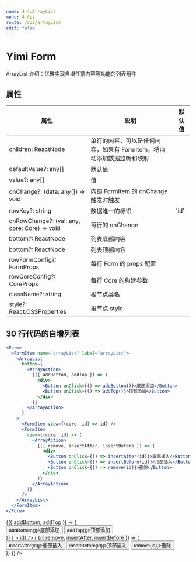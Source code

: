 ```yaml
---
name: 4-4.ArrayList
menu: 4.Api
route: /api/arrayList
edit: false
---
```



# Yimi Form

ArrayList 介绍：优雅实现自增任意内容等功能的列表组件

## 属性

| 属性                                         | 说明                                                                  | 默认值 |
| -------------------------------------------- | --------------------------------------------------------------------- | ------ |
| children: ReactNode                          | 单行的内容，可以是任何内容，如果有 FormItem，将自动添加数据监听和映射 |        |
| defaultValue?: any[]                         | 默认值                                                                |        |
| value?: any[]                                | 值                                                                    |        |
| onChange?: (data: any[]) => void             | 内部 FormItem 的 onChange 触发时触发                                  |        |
| rowKey?: string                              | 数据唯一的标识                                                        | 'id'   |
| onRowChange?: (val: any, core: Core) => void | 每行的 onChange                                                       |        |
| bottom?: ReactNode                           | 列表底部内容                                                          |        |
| bottom?: ReactNode                           | 列表顶部内容                                                          |        |
| rowFormConfig?: FormProps                    | 每行 Form 的 props 配置                                               |        |
| rowCoreConfig?: CoreProps                    | 每行 Core 的构建参数                                                  |        |
| className?: string                           | 根节点类名                                                            |        |
| style?: React.CSSProperties                  | 根节点 style                                                          |        |

## 30 行代码的自增列表

```jsx
<Form>
  <FormItem name="arrayList" label="arrayList">
    <ArrayList
      bottom={
        <ArrayAction>
          {({ addBottom, addTop }) => (
            <div>
              <Button onClick={() => addBottom()}>底部添加</Button>
              <Button onClick={() => addTop()}>顶部添加</Button>
            </div>
          )}
        </ArrayAction>
      }
    >
      <FormItem view={(core, id) => id} />
      <FormItem
        view={(core, id) => (
          <ArrayAction>
            {({ remove, insertAfter, insertBefore }) => (
              <div>
                <Button onClick={() => insertAfter(id)}>底部插入</Button>
                <Button onClick={() => insertBefore(id)}>顶部插入</Button>
                <Button onClick={() => remove(id)}>删除</Button>
              </div>
            )}
          </ArrayAction>
        )}
      />
    </ArrayList>
  </FormItem>
</Form>
```

<Form>
  <FormItem name="arrayList" label="arrayList">
    <ArrayList
      bottom={
        <ArrayAction>
          {({ addBottom, addTop }) => (
            <div>
              <Button onClick={() => addBottom()}>底部添加</Button>
              <Button onClick={() => addTop()}>顶部添加</Button>
            </div>
          )}
        </ArrayAction>
      }
    >
      <FormItem view={(core, id) => id} />
      <FormItem
        view={(core, id) => (
          <ArrayAction>
            {({ remove, insertAfter, insertBefore }) => (
              <div>
                <Button onClick={() => insertAfter(id)}>底部插入</Button>
                <Button onClick={() => insertBefore(id)}>顶部插入</Button>
                <Button onClick={() => remove(id)}>删除</Button>
              </div>
            )}
          </ArrayAction>
        )}
      />
    </ArrayList>
  </FormItem>
</Form>
